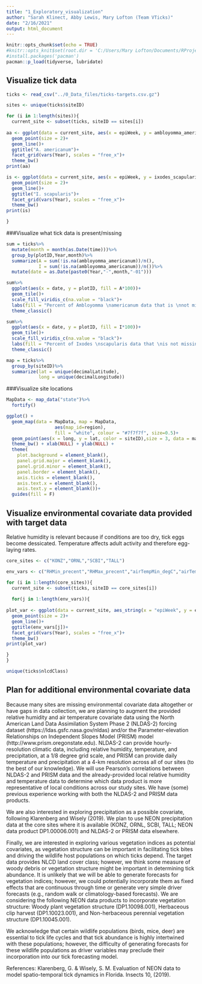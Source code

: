 ```yaml
---
title: "1_Exploratory_visualization"
author: "Sarah Klinect, Abby Lewis, Mary Lofton (Team VTicks)"
date: "2/16/2021"
output: html_document
---
```


```r
knitr::opts_chunk$set(echo = TRUE)
#knitr::opts_knit$set(root.dir = 'C:/Users/Mary Lofton/Documents/RProjects/VTicks') (switching this so it can more easily used on different computers. Not needed)
#install.packages('pacman')
pacman::p_load(tidyverse, lubridate)
```

## Visualize tick data
```r
ticks <- read_csv("../0_Data_files/ticks-targets.csv.gz")

sites <- unique(ticks$siteID)

for (i in 1:length(sites)){
  current_site <- subset(ticks, siteID == sites[i])
  
aa <- ggplot(data = current_site, aes(x = epiWeek, y = ambloyomma_americanum, color = plotID, fill = plotID))+
  geom_point(size = 2)+
  geom_line()+
  ggtitle("A. americanum")+
  facet_grid(vars(Year), scales = "free_x")+
  theme_bw()
print(aa)

is <- ggplot(data = current_site, aes(x = epiWeek, y = ixodes_scapularis, color = plotID, fill = plotID))+
  geom_point(size = 2)+
  geom_line()+
  ggtitle("I. scapularis")+
  facet_grid(vars(Year), scales = "free_x")+
  theme_bw()
print(is)

}
```

###Visualize what tick data is present/missing
```r
sum = ticks%>%
  mutate(month = month(as.Date(time)))%>%
  group_by(plotID,Year,month)%>%
  summarize(A = sum(!is.na(ambloyomma_americanum))/n(),
            I = sum(!is.na(ambloyomma_americanum))/n())%>%
  mutate(date = as.Date(paste0(Year,"-",month,"-01")))

sum%>%
  ggplot(aes(x = date, y = plotID, fill = A*100))+
  geom_tile()+
  scale_fill_viridis_c(na.value = "black")+
  labs(fill = "Percent of Ambloyomma \namericanum data that is \nnot missing")+
  theme_classic()

sum%>%
  ggplot(aes(x = date, y = plotID, fill = I*100))+
  geom_tile()+
  scale_fill_viridis_c(na.value = "black")+
  labs(fill = "Percent of Ixodes \nscapularis data that \nis not missing")+
  theme_classic()

map = ticks%>%
  group_by(siteID)%>%
  summarize(lat = unique(decimalLatitude),
            long = unique(decimalLongitude))
```

###Visualize site locations
```r
MapData <- map_data("state")%>%
  fortify()

ggplot() +
  geom_map(data = MapData, map = MapData,
                  aes(map_id=region),
                  fill = "white", colour = "#7f7f7f", size=0.5)+
  geom_point(aes(x = long, y = lat, color = siteID),size = 3, data = map)+
  theme_bw() + xlab(NULL) + ylab(NULL) +
  theme(
    plot.background = element_blank(),
    panel.grid.major = element_blank(),
    panel.grid.minor = element_blank(),
    panel.border = element_blank(),
    axis.ticks = element_blank(),
    axis.text.x = element_blank(),
    axis.text.y = element_blank())+
  guides(fill = F)
```

## Visualize environmental covariate data provided with target data
Relative humidity is relevant because if conditions are too dry, tick eggs become dessicated.
Temperature affects adult activity and therefore egg-laying rates.

```r
core_sites <- c("KONZ","ORNL","SCBI","TALL")

env_vars <- c("RHMin_precent","RHMax_precent","airTempMin_degC","airTempMax_degC")

for (i in 1:length(core_sites)){
  current_site <- subset(ticks, siteID == core_sites[i])
  
  for(j in 1:length(env_vars)){
  
plot_var <- ggplot(data = current_site, aes_string(x = "epiWeek", y = env_vars[j], color = 'plotID', fill = 'plotID'))+
  geom_point(size = 2)+
  geom_line()+
  ggtitle(env_vars[j])+
  facet_grid(vars(Year), scales = "free_x")+
  theme_bw()
print(plot_var)

}
}

unique(ticks$nlcdClass)
```

## Plan for additional environmental covariate data
Because many sites are missing environmental covariate data altogether or have gaps in data collection, we are planning to augment the provided relative humidity and air temperature covariate data using the North American Land Data Assimilation System Phase 2 (NLDAS-2) forcing dataset (https://ldas.gsfc.nasa.gov/nldas) and/or the Parameter-elevation Relationships on Independent Slopes Model (PRISM) model (http://www.prism.oregonstate.edu). NLDAS-2 can provide hourly-resolution climatic data, including relative humidity, temperature, and precipitation, at a 1/8 degree grid scale, and PRISM can provide daily temperature and precipitation at a 4-km resolution across all of our sites (to the best of our knowledge). We will use Pearson's correlations between NLDAS-2 and PRISM data and the already-provided local relative humidity and temperature data to determine which data product is more representative of local conditions across our study sites. We have (some) previous experience working with both the NLDAS-2 and PRISM data products.

We are also interested in exploring precipitation as a possible covariate, following Klarenberg and Wisely (2019). We plan to use NEON precipitation data at the core sites where it is available (KONZ, ORNL, SCBI, TALL; NEON data product DP1.00006.001) and NLDAS-2 or PRISM data elsewhere.

Finally, we are interested in exploring various vegetation indices as potential covariates, as vegetation structure can be important in facilitating tick bites and driving the wildlife host populations on which ticks depend. The target data provides NLCD land cover class; however, we think some measure of woody debris or vegetation structure might be important in determining tick abundance. It is unlikely that we will be able to generate forecasts for vegetation indices; however, we could potentially incorporate them as fixed effects that are continuous through time or generate very simple driver forecasts (e.g., random walk or climatology-based forecasts). We are considering the following NEON data products to incorporate vegetation structure: Woody plant vegetation structure (DP1.10098.001), Herbaceous clip harvest (DP1.10023.001), and Non-herbaceous perennial vegetation structure (DP1.10045.001).

We acknowledge that certain wildlife populations (birds, mice, deer) are essential to tick life cycles and that tick abundance is highly intertwined with these populations; however, the difficulty of generating forecasts for these wildlife populations as driver variables may preclude their incorporation into our tick forecasting model.

References:
Klarenberg, G. & Wisely, S. M. Evaluation of NEON data to model spatio-temporal tick dynamics in Florida. Insects 10, (2019).
